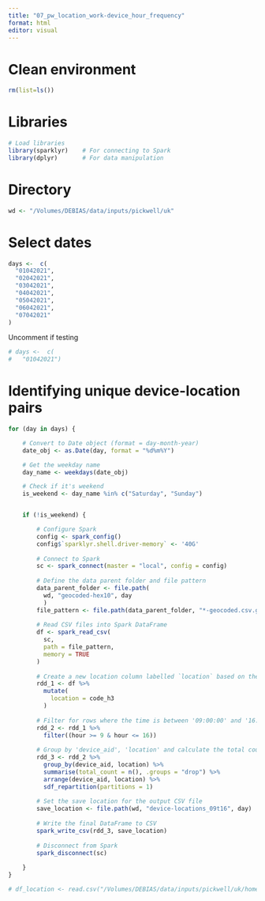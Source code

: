 ```yaml
---
title: "07_pw_location_work-device_hour_frequency"
format: html
editor: visual
---
```


# Clean environment

```r
rm(list=ls())
```

# Libraries

```r
# Load libraries
library(sparklyr)    # For connecting to Spark
library(dplyr)       # For data manipulation
```

# Directory

```r
wd <- "/Volumes/DEBIAS/data/inputs/pickwell/uk"
```

# Select dates

```r
days <-  c(
  "01042021",
  "02042021",
  "03042021",
  "04042021",
  "05042021",
  "06042021",
  "07042021"
)

```

Uncomment if testing

```r
# days <-  c(
#   "01042021")
```

# Identifying unique device-location pairs

```r
for (day in days) {

    # Convert to Date object (format = day-month-year)
    date_obj <- as.Date(day, format = "%d%m%Y")

    # Get the weekday name
    day_name <- weekdays(date_obj)

    # Check if it's weekend
    is_weekend <- day_name %in% c("Saturday", "Sunday")


    if (!is_weekend) {

        # Configure Spark
        config <- spark_config()
        config$`sparklyr.shell.driver-memory` <- '40G'
        
        # Connect to Spark
        sc <- spark_connect(master = "local", config = config)
        
        # Define the data parent folder and file pattern
        data_parent_folder <- file.path(
          wd, "geocoded-hex10", day
          )
        file_pattern <- file.path(data_parent_folder, "*-geocoded.csv.gz")
        
        # Read CSV files into Spark DataFrame
        df <- spark_read_csv(
          sc,
          path = file_pattern,
          memory = TRUE
        )
        
        # Create a new location column labelled `location` based on the hex3_code
        rdd_1 <- df %>% 
          mutate(
            location = code_h3
          )
        
        # Filter for rows where the time is between '09:00:00' and '16:00:00'
        rdd_2 <- rdd_1 %>%
          filter((hour >= 9 & hour <= 16))
        
        # Group by 'device_aid', 'location' and calculate the total count
        rdd_3 <- rdd_2 %>% 
          group_by(device_aid, location) %>% 
          summarise(total_count = n(), .groups = "drop") %>% 
          arrange(device_aid, location) %>% 
          sdf_repartition(partitions = 1)
        
        # Set the save location for the output CSV file
        save_location <- file.path(wd, "device-locations_09t16", day)
        
        # Write the final DataFrame to CSV
        spark_write_csv(rdd_3, save_location)
        
        # Disconnect from Spark
        spark_disconnect(sc)
    
    }
}
```

```r
# df_location <- read.csv("/Volumes/DEBIAS/data/inputs/pickwell/uk/home_location_new_1/01042021/part-00000-4b5d8191-a38c-4989-952a-917163da15b4-c000.csv")
```
